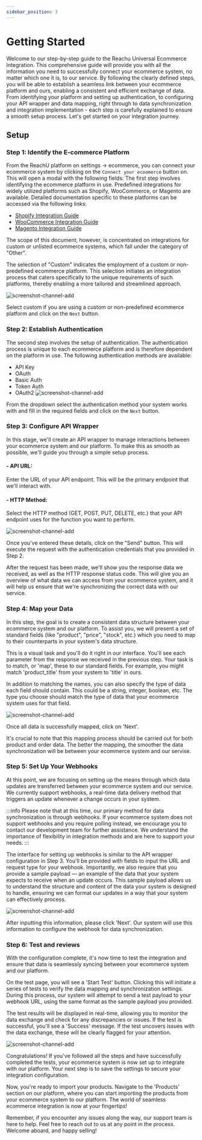 ```yaml
---
sidebar_position: 3
---
```


# Getting Started

Welcome to our step-by-step guide to the Reachu Universal Ecommerce Integration.
This comprehensive guide will provide you with all the information you need to
successfully connect your ecommerce system, no matter which one it is, to our
service. By following the clearly defined steps, you will be able to establish a
seamless link between your ecommerce platform and ours, enabling a consistent
and efficient exchange of data. From identifying your platform and setting up
authentication, to configuring your API wrapper and data mapping, right through
to data synchronization and integration implementation - each step is carefully
explained to ensure a smooth setup process. Let's get started on your
integration journey.

## Setup

### Step 1: Identify the E-commerce Platform

From the ReachU platform on settings -> ecommerce, you can connect your
ecommerce system by clicking on the `Connect your ecoomerce` button on. This
will open a modal with the following fields: The first step involves identifying
the ecommerce platform in use. Predefined integrations for widely utilized
platforms such as Shopify, WooCommerce, or Magento are available. Detailed
documentation specific to these platforms can be accessed via the following
links:

- [ Shopify Integration Guide](https://support.reachu.io/en/articles/7546278-setting-up-reachu-with-shopify)
- [WooCommerce Integration Guide](https://support.reachu.io/en/articles/7546279-setting-up-reachu-with-woocommerce)
- [Magento Integration Guide](https://support.reachu.io/en/articles/7546280-setting-up-reachu-with-magento)

The scope of this document, however, is concentrated on integrations for custom
or unlisted ecommerce systems, which fall under the category of "Other".

The selection of "Custom" indicates the employment of a custom or non-predefined
ecommerce platform. This selection initiates an integration process that caters
specifically to the unique requirements of such platforms, thereby enabling a
more tailored and streamlined approach.

![screenshot-channel-add](/static/universal-ecommerce/step1.png)

Select custom if you are using a custom or non-predefined ecommerce platform and
click on the `Next` button.

### Step 2: Establish Authentication

The second step involves the setup of authentication. The authentication process
is unique to each ecommerce platform and is therefore dependent on the platform
in use. The following authentication methods are available:

- API Key
- OAuth
- Basic Auth
- Token Auth
- OAuth2 ![screenshot-channel-add](/static/universal-ecommerce/step2.png)

From the dropdown select the authentication method your system works with and
fill in the required fields and click on the `Next` button.

### Step 3: Configure API Wrapper

In this stage, we'll create an API wrapper to manage interactions between your
ecommerce system and our platform. To make this as smooth as possible, we'll
guide you through a simple setup process.

#### - API URL:

Enter the URL of your API endpoint. This will be the primary endpoint that we'll
interact with.

#### - HTTP Method:

Select the HTTP method (GET, POST, PUT, DELETE, etc.) that your API endpoint
uses for the function you want to perform.

![screenshot-channel-add](/static/universal-ecommerce/step3.png)

Once you've entered these details, click on the "Send" button. This will execute
the request with the authentication credentials that you provided in Step 2.

After the request has been made, we'll show you the response data we received,
as well as the HTTP response status code. This will give you an overview of what
data we can access from your ecommerce system, and it will help us ensure that
we're synchronizing the correct data with our service.

### Step 4: Map your Data

In this step, the goal is to create a consistent data structure between your
ecommerce system and our platform. To assist you, we will present a set of
standard fields (like "product", "price", "stock", etc.) which you need to map
to their counterparts in your system's data structure.

This is a visual task and you'll do it right in our interface. You'll see each
parameter from the response we received in the previous step. Your task is to
match, or 'map', these to our standard fields. For example, you might match
'product_title' from your system to 'title' in ours.

In addition to matching the names, you can also specify the type of data each
field should contain. This could be a string, integer, boolean, etc. The type
you choose should match the type of data that your ecommerce system uses for
that field.

![screenshot-channel-add](/static/universal-ecommerce/step4.png)

Once all data is successfully mapped, click on 'Next'.

It's crucial to note that this mapping process should be carried out for both
product and order data. The better the mapping, the smoother the data
synchronization will be between your ecommerce system and our servise.

### Step 5: Set Up Your Webhooks

At this point, we are focusing on setting up the means through which data
updates are transferred between your ecommerce system and our service. We
currently support webhooks, a real-time data delivery method that triggers an
update whenever a change occurs in your system.

:::info Please note that at this time, our primary method for data
synchronization is through webhooks. If your ecommerce system does not support
webhooks and you require polling instead, we encourage you to contact our
development team for further assistance. We understand the importance of
flexibility in integration methods and are here to support your needs. :::

The interface for setting up webhooks is similar to the API wrapper
configuration in Step 3. You'll be provided with fields to input the URL and
request type for your webhook. Importantly, we also require that you provide a
sample payload — an example of the data that your system expects to receive when
an update occurs. This sample payload allows us to understand the structure and
content of the data your system is designed to handle, ensuring we can format
our updates in a way that your system can effectively process.

![screenshot-channel-add](/static/universal-ecommerce/step5.png)

After inputting this information, please click 'Next'. Our system will use this
information to configure the webhook for data synchronization.

### Step 6: Test and reviews

With the configuration complete, it's now time to test the integration and
ensure that data is seamlessly syncing between your ecommerce system and our
platform.

On the test page, you will see a 'Start Test' button. Clicking this will
initiate a series of tests to verify the data mapping and synchronization
settings. During this process, our system will attempt to send a test payload to
your webhook URL, using the same format as the sample payload you provided.

The test results will be displayed in real-time, allowing you to monitor the
data exchange and check for any discrepancies or issues. If the test is
successful, you'll see a 'Success' message. If the test uncovers issues with the
data exchange, these will be clearly flagged for your attention.

![screenshot-channel-add](/static/universal-ecommerce/step6.png)

Congratulations! If you've followed all the steps and have successfully
completed the tests, your ecommerce system is now set up to integrate with our
platform. Your next step is to save the settings to secure your integration
configuration.

Now, you're ready to import your products. Navigate to the 'Products' section on
our platform, where you can start importing the products from your ecommerce
system to our platform. The world of seamless ecommerce integration is now at
your fingertips!

Remember, if you encounter any issues along the way, our support team is here to
help. Feel free to reach out to us at any point in the process. Welcome aboard,
and happy selling!
